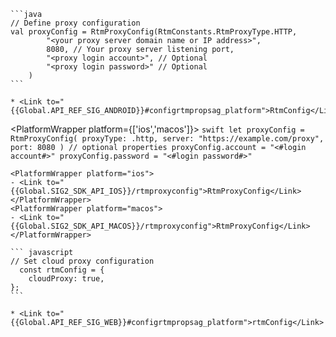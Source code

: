 <PlatformWrapper platform='android'>

    ```java
    // Define proxy configuration
    val proxyConfig = RtmProxyConfig(RtmConstants.RtmProxyType.HTTP,
            "<your proxy server domain name or IP address>",
            8080, // Your proxy server listening port,
            "<proxy login account>", // Optional
            "<proxy login password>" // Optional
        )
    ```

    * <Link to="{{Global.API_REF_SIG_ANDROID}}#configrtmpropsag_platform">RtmConfig</Link>
</PlatformWrapper>

<PlatformWrapper platform={['ios','macos']}>
    ```swift
    let proxyConfig = RtmProxyConfig(
        proxyType: .http,
        server: "https://example.com/proxy",
        port: 8080
    )
    // optional properties
    proxyConfig.account = "<#login account#>"
    proxyConfig.password = "<#login password#>"
    ```

    <PlatformWrapper platform="ios">
    - <Link to="{{Global.SIG2_SDK_API_IOS}}/rtmproxyconfig">RtmProxyConfig</Link>
    </PlatformWrapper>
    <PlatformWrapper platform="macos">
    - <Link to="{{Global.SIG2_SDK_API_MACOS}}/rtmproxyconfig">RtmProxyConfig</Link>
    </PlatformWrapper>
</PlatformWrapper>

<PlatformWrapper platform='web'>    

    ``` javascript
    // Set cloud proxy configuration
      const rtmConfig = {
        cloudProxy: true,
    };
    ```

    * <Link to="{{Global.API_REF_SIG_WEB}}#configrtmpropsag_platform">rtmConfig</Link>    
</PlatformWrapper>